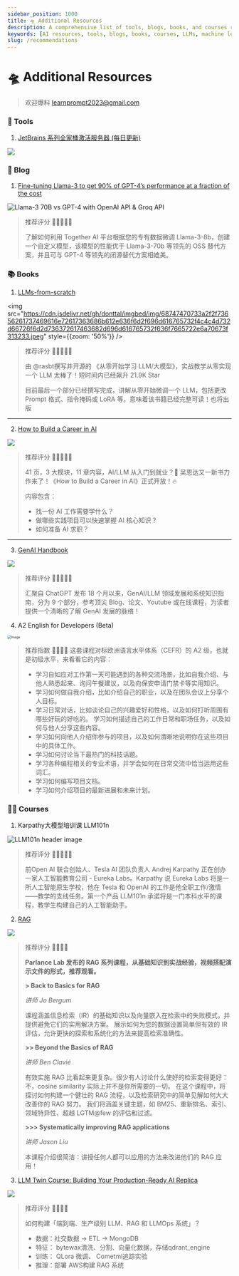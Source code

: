 ```yaml
---
sidebar_position: 1000
title: 🛸 Additional Resources
description: A comprehensive list of tools, blogs, books, and courses related to AI and LLMs, with recommendations and reviews.
keywords: [AI resources, tools, blogs, books, courses, LLMs, machine learning]
slug: /recommendations
---
```


# 🛸 Additional Resources

> 欢迎爆料 learnprompt2023@gmail.com

###  🧰 Tools

1. [JetBrains 系列全家桶激活服务器 (每日更新)](https://jetbrains.asiones.com/?utm_source=Newsletter&utm_medium=social&utm_campaign=ai-resource-recommendation)

![](https://cdn.jsdelivr.net/gh/donttal/imgbed/img/GS-Nr25bIAQsJcX.jpeg)

### 📙 Blog

1. [Fine-tuning Llama-3 to get 90% of GPT-4’s performance at a fraction of the cost](https://www.together.ai/blog/finetuning/?utm_source=Newsletter&utm_medium=social&utm_campaign=ai-resource-recommendation)

![Llama-3 70B vs GPT-4 with OpenAI API & Groq API](https://cdn.jsdelivr.net/gh/donttal/imgbed/img/maxresdefault-20240721144607191.jpg)

>推荐评分 🌟🌟🌟🌟🌟
>
>了解如何利用 Together AI 平台根据您的专有数据微调 Llama-3-8b，创建一个自定义模型，该模型的性能优于 Llama-3-70b 等领先的 OSS 替代方案，并且可与 GPT-4 等领先的闭源替代方案相媲美。

### 📚 Books

1. [LLMs-from-scratch](https://github.com/rasbt/LLMs-from-scratch/?utm_source=Newsletter&utm_medium=social&utm_campaign=ai-resource-recommendation)

<img src="https://cdn.jsdelivr.net/gh/donttal/imgbed/img/68747470733a2f2f73656261737469616e72617363686b612e636f6d2f696d616765732f4c4c4d732d66726f6d2d736372617463682d696d616765732f636f7665722e6a70673f313233.jpeg" style={{zoom: '50%'}} />

> 推荐评分 🌟🌟🌟🌟🌟
>
> 由 @rasbt撰写并开源的 《从零开始学习 LLM/大模型》，实战教学从零实现一个 LLM 太棒了！短时间内已经飙升 21.9K Star
>
> 目前最后一个部分已经撰写完成，讲解从零开始微调一个 LLM，包括更改 Prompt 格式、指令掩码或 LoRA 等，意味着该书籍已经完整可读！也将出版

----

2. [How to Build a Career in AI](https://wordpress.deeplearning.ai/wp-content/uploads/2022/10/eBook-How-to-Build-a-Career-in-AI.pdf/)

![](https://cdn.jsdelivr.net/gh/donttal/imgbed/img/GSIyuuqbgAEF2A_.jpeg)

> 推荐评分 🌟🌟🌟🌟🌟
>
> 41 页，3 大模块，11 章内容，AI/LLM 从入门到就业？🥳 吴恩达又一新书力作来了！《How to Build a Career in AI》正式开放！🔥
>
> 内容包含：
> - 找一份 AI 工作需要学什么？
> - 做哪些实践项目可以快速掌握 AI 核心知识？
> - 如何准备 AI 求职？

------

3. [GenAI Handbook](https://genai-handbook.github.io/?utm_source=Newsletter&utm_medium=social&utm_campaign=ai-resource-recommendation)

![](https://cdn.jsdelivr.net/gh/donttal/imgbed/img/GQWzz3qaEAEPkyR.jpeg)

> 推荐评分  🌟🌟🌟🌟🌟
>
>  汇聚自 ChatGPT 发布 18 个月以来，GenAI/LLM 领域发展和系统知识指南，分为 9 个部分，参考顶尖 Blog、论文、Youtube 或在线课程，为读者提供一个清晰的了解 GenAI 发展的脉络！

4. A2 English for Developers (Beta)

<img src="https://cdn.jsdelivr.net/gh/donttal/imgbed/img/GTQcVirWIAAoicJ.png" alt="Image" style="zoom:50%;" />

> 推荐指数 🌟🌟🌟🌟
> 这套课程对标欧洲语言水平体系（CEFR）的 A2 级，也就是初级水平，来看看它的内容： 
>
> - 学习自如应对工作第一天可能遇到的各种交流场景，比如自我介绍、与他人熟悉起来、询问午餐建议，以及向保安申请门禁卡等实用知识。  
> - 学习如何做自我介绍，比如介绍自己的职业，以及在团队会议上分享个人目标。 
> - 学习日常对话，比如谈论自己的兴趣爱好和性格，以及如何打听周围有哪些好玩的好吃的。  学习如何描述自己的工作日常和职场任务，以及如何与他人分享这些内容。  
> - 学习如何向他人介绍你参与的项目，以及如何清晰地说明你在这些项目中的具体工作。 
> - 学习如何讨论当下最热门的科技话题。 
> - 学习各种编程相关的专业术语，并学会如何在日常交流中恰当运用这些词汇。
> - 学习如何编写项目文档。 
> - 学习如何介绍项目的最新进展和未来计划。

### 🧑‍🏫 Courses

1. Karpathy大模型培训课 LLM101n

![LLM101n header image](https://cdn.jsdelivr.net/gh/donttal/imgbed/img/llm101n.jpg)

> 推荐评分  🌟🌟🌟🌟🌟
>
> 前Open AI 联合创始人、Tesla AI 团队负责人 Andrej Karpathy 正在创办一家人工智能教育公司 - Eureka Labs。Karpathy 说 Eureka Labs 将是一所人工智能原生学校，他在 Tesla 和 OpenAI 的工作是他全职工作/激情——教学的支线任务。第一个产品 LLM101n 承诺将是一门本科水平的课程，教学生构建自己的人工智能助手。

2. [RAG](https://parlance-labs.com/education/rag/?utm_source=Newsletter&utm_medium=social&utm_campaign=ai-resource-recommendation)

![](https://cdn.jsdelivr.net/gh/donttal/imgbed/img/GSPs_50agAE9xBR.jpeg)

> 推荐评分  🌟🌟🌟🌟
>
> **Parlance Lab 发布的 RAG 系列课程，从基础知识到实战经验，视频搭配演示文件的形式，推荐观看。** 
>
> **> Back to Basics for RAG** 
>
> *讲师 Jo Bergum* 
>
> 课程涵盖信息检索（IR）的基础知识以及向量嵌入在检索中的失败模式，并提供避免它们的实用解决方案。 展示如何为您的数据设置简单但有效的 IR 评估，允许更快的探索和系统化的方法来提高检索准确性。 
>
> **>> Beyond the Basics of RAG** 
>
> *讲师 Ben Clavié* 
>
> 有效实施 RAG 比看起来更复杂。很少有人讨论什么使好的检索变得更好：不，cosine similarity 实际上并不是你所需要的一切。 在这个课程中，将探讨如何构建一个健壮的 RAG 流程，以及检索研究中的简单见解如何大大改善你的 RAG 努力。 我们将涵盖关键主题，如 BM25、重新排名、索引、领域特异性、超越 LGTM@few 的评估和过滤。
>
> **>>> Systematically improving RAG applications** 
>
> *讲师 Jason Liu* 
>
> 本课程介绍很简洁：讲授任何人都可以应用的方法来改进他们的 RAG 应用！

3. [LLM Twin Course: Building Your Production-Ready AI Replica](https://github.com/decodingml/llm-twin-course?tab=readme-ov-file/?utm_source=Newsletter&utm_medium=social&utm_campaign=ai-resource-recommendation)

![](https://cdn.jsdelivr.net/gh/donttal/imgbed/img/GS2l4FZbgAABSxo.jpeg)

> 推荐评分  🌟🌟🌟🌟
>
> 如何构建「端到端、生产级别 LLM、RAG 和 LLMOps 系统」？
>
> - 数据：社交数据 -> ETL -> MongoDB
> - 特征： bytewax清洗、分割、向量化数据，存储qdrant_engine
> - 训练： QLora 微调、 Cometml追踪实验 
> - 推理：部署 AWS构建 RAG 系统

<ConfettiTrigger />